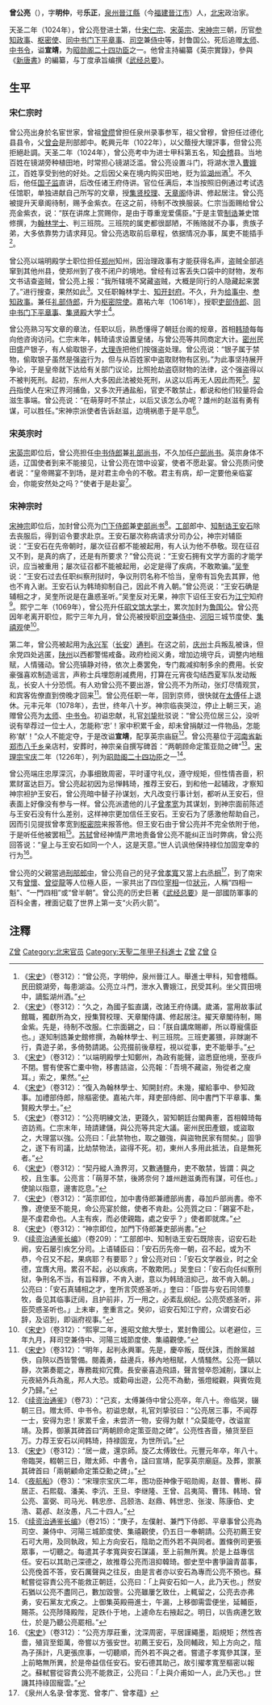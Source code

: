{{東亞男性歷史人物
|名稱= 曾公亮
|身份=<!-- 朝代＋某某家 -->北宋政治家
|前任=  |繼任=
|畫像=[[File:Zeng_Gongliang.jpg|200px]]
|說明=曾公亮像，取自清顾沅辑《古圣贤像传略》。
|姓=
|名=
|字=明仲
|官職=[[同中书门下平章事|同中书门下平章事]]、[[司空|司空]]兼[[侍中|侍中]]
|封爵=鲁国公
|封號=
|御稱號<!--日本皇族之稱號-->=  |宮號1<!--日本皇族之宮號-->=  |宮號2<!--朝鮮王族之宮號-->=
|封地=
|神號=  |尊號=
|乳名<!--日本、朝鮮、琉球以外人物用-->=  |幼名<!--日本人用-->= |兒名<!--朝鮮人用-->= |童名<!--琉球人用-->=
|小字=
|號=乐正
|法號= |院號= |其他名號=
|族裔 = [[汉族|汉族]]
|旗籍<!--清朝旗人專用--> = |氏族 =
|出生年=[[北宋|北宋]][[咸平|咸平]]二年（999年）
|出生地=[[泉州|泉州]][[晋江县|晋江县]]
|婚年=
|逝世年=[[北宋|北宋]][[元丰_(北宋)|元丰]]元年闰正月二十四日（1078年3月10日）
|逝世地=[[开封府|东京开封府]]
|諡號=宣靖
|墳墓=
|父親=曾会
|嫡母=
|母親=
|元配=
|正室=|妻=|繼室=|平妻=|側室=
|元配之父= |元配之嫡母= |元配之母=
|正室之父= |正室之嫡母= |正室之母=
|妻之父= |妻之嫡母= |妻之母=
|繼室之父= |繼室之嫡母= |繼室之母=
|平妻之父= |平妻之嫡母= |平妻之母=
|兄弟=
|姊妹=妹 金華縣君曾氏(1000年～1078年）
|嫡兄弟= |嫡姊妹=|庶兄弟= |庶姊妹=|同胞兄弟= |同胞姊妹=|異母兄弟= |異母姊妹=|異父兄弟= |異父姊妹=|繼兄弟= |繼姊妹=
|子=[[曾孝宽|曾孝宽]]
|女=
|嫡子= |嫡女=|庶子= |庶女=|養子= |養女=|繼子= |繼女=
|著作=《武经总要》
|注釋=
}}
'''曾公亮'''（{{bd|999年||1078年|3月10日|曾公亮}}），字'''明仲'''，号'''乐正'''，[[泉州|泉州]][[晉江縣|晉江縣]]（今[[福建|福建]][[晉江市|晉江市]]）人，[[北宋|北宋]]政治家{{r|閩南先賢}}。

天圣二年（1024年），曾公亮登进士第，仕[[宋仁宗|宋仁宗]]、[[宋英宗|宋英宗]]、[[宋神宗|宋神宗]]三朝，历官[[参知政事|参知政事]]、[[枢密使|枢密使]]、[[同中书门下平章事|同中书门下平章事]]、[[司空|司空]]兼[[侍中|侍中]]等，封鲁国公。死后追赠[[太师|太师]]、[[中书令|中书令]]，谥'''宣靖'''，为[[昭勋阁二十四功臣|昭勋阁二十四功臣]]之一。他曾主持編纂《英宗實錄》，參與《[[新唐書|新唐書]]》的編纂，与丁度承旨编撰《[[武经总要|武经总要]]》{{r|閩南先賢}}。

== 生平 ==
=== 宋仁宗时 ===
曾公亮出身於名宦世家，曾祖[[曾缵|曾缵]]曾担任泉州录事参军，祖父曾穆，曾担任过德化县县令，父[[曾会|曾会]]是刑部郎中。乾興元年（1022年），以父蔭授大理評事，但曾公亮拒絕赴調{{r|閩南先賢}}。天圣二年（1024年），曾公亮考中为进士甲科第五名，知[[会稽|会稽]]县{{r|閩南先賢}}。当地百姓在镜湖旁种植田地，时常担心镜湖泛滥。曾公亮设置斗门，将湖水泄入[[曹娥江|曹娥江]]，百姓享受到他的好处。之后因父亲在境内购买田地，贬为监[[湖州|湖州]]酒<ref>《[[宋史|宋史]]》（卷312）：“曾公亮，字明仲，泉州晉江人。舉進士甲科，知會稽縣。民田鏡湖旁，每患湖溢。公亮立斗門，泄水入曹娥江，民受其利。坐父買田境中，謫監湖州酒。”</ref>。不久后，他任[[国子监|国子监]]直讲，后改任诸王府侍讲。官位任满后，本当按照旧例通过考试选任馆职，单独进献自己所写的文章，授[[集贤校理|集贤校理]]、[[天章阁|天章阁]]侍讲、修起居注。曾公亮被提升天章阁待制，赐予金紫衣。在这之前，待制不改换服装。仁宗当面赐给曾公亮金紫衣，说：“朕在讲席上赏赐你，是由于尊重宠爱儒臣。”于是主管[[制诰|制诰]]兼史馆修撰，为[[翰林学士|翰林学士]]、判三班院。三班院的属吏都很鄙陋，不贿赂就不办事，贵族子弟，大多依靠势力请求拜见。曾公亮选取前后章程，依据情况办事，属吏不能插手<ref>《[[宋史|宋史]]》（卷312）：“久之，為國子監直講，改諸王府侍講。歲滿，當用故事試館職，獨獻所為文，授集賢校理、天章閣侍講、修起居注。擢天章閣待制，賜金紫。先是，待制不改服。仁宗面錫之，曰：「朕自講席賜卿，所以尊寵儒臣也。」遂知制誥兼史館修撰，為翰林學士、判三班院。三班吏叢猥，非賕謝不行，貴遊子弟，多倚勢請謁。公亮掇前後章程，視以從事，吏不能舉手。”</ref>。

曾公亮以端明殿学士职位担任[[郑州|郑州]]知州，因治理政事有才能获得名声，盗贼全部逃窜到其他州县，使郑州到了夜不闭户的境地。曾经有过客丢失口袋中的财物，发布文书诘查盗贼，曾公亮上报：“我所辖境不窝藏盗贼，大概是同行的人隐藏起来罢了。”进行搜查，果然如此<ref>《[[宋史|宋史]]》（卷312）：“以端明殿學士知鄭州，為政有能聲，盜悉竄他境，至夜戶不閉。嘗有使客亡橐中物，移書詰盜，公亮報：「吾境不藏盜，殆從者之廋耳。」索之，果然。”</ref>。又任职翰林学士、[[开封府尹|知开封府]]。不久，升为[[给事中|给事中]]、[[参知政事|参知政事]]。兼任[[礼部侍郎|礼部侍郎]]，升为[[枢密院使|枢密院使]]。嘉祐六年（1061年），授职[[吏部侍郎|吏部侍郎]]、[[同中书门下平章事|同中书门下平章事]]、[[集贤殿|集贤殿]]大学士<ref>《[[宋史|宋史]]》（卷312）：“復入為翰林學士、知開封府。未幾，擢給事中、參知政事。加禮部侍郎，除樞密使。嘉祐六年，拜吏部侍郎、同中書門下平章事、集賢殿大學士。”</ref>。

曾公亮熟习写文章的章法，任职以后，熟悉懂得了朝廷台阁的规章，首相[[韩琦|韩琦]]每每向他咨询访问。仁宗末年，韩琦请求设置皇储，与曾公亮等共同商定大计。[[密州_(山东)|密州]]民田盛产银子，有人偷取银子，[[大理寺|大理寺]]把他们按强盗处理。曾公亮说：“银子属于禁物，偷取银子虽然是强盗行为，但与从百姓家中盗取财物有区别。”为此事坚持展开争论，于是皇帝就下达给有关部门议论，比照抢劫盗窃财物的法律，这个强盗得以不被判死刑。起初，东州人大多因此法被处死刑，从这以后再无人因此而死<ref>《[[宋史|宋史]]》（卷312）：“公亮明練文法，更踐久，習知朝廷台閣典憲，首相韓琦每咨訪焉。仁宗末年，琦請建儲，與公亮等共定大議。密州民田產銀，或盜取之，大理當以強。公亮曰：「此禁物也，取之雖強，與盜物民家有間矣。」固爭之，遂下有司議，比劫禁物法，盜得不死。初，東州人多用此抵法，自是無死者。”</ref>。[[契丹|契丹]]指使人在宋辽界河捕鱼，又多次开通盐船，官吏不敢禁止，都说和他们较量将会滋生事端。曾公亮说：“在萌芽时不禁止，以后又该怎么办呢？雄州的赵滋有勇有谋，可以胜任。”宋神宗派使者告诉赵滋，边境祸患于是平息<ref>《[[宋史|宋史]]》（卷312）：“契丹縱人漁界河，又數通鹽舟，吏不敢禁，皆謂：與之校，且生事。公亮言：「萌芽不禁，後將奈何？雄州趙滋勇而有謀，可任也。」使諭以指意，邊害訖息。”</ref>。

=== 宋英宗时 ===
[[宋英宗|宋英宗]]即位后，曾公亮担任[[中书侍郎|中书侍郎]]兼[[礼部尚书|礼部尚书]]，不久加任[[户部尚书|户部尚书]]。英宗身体不适，辽国使者到来不能接见，让曾公亮在馆中设宴，使者不愿赴宴。曾公亮质问使者说：“皇帝赐宴不到场，是对君主命令的不敬。君主有病，却一定要他亲临宴会，你能安然处之吗？”使者于是赴宴<ref>《[[宋史|宋史]]》（卷312）：“英宗即位，加中書侍郎兼禮部尚書，尋加戶部尚書。帝不豫，遼使至不能見，命公亮宴於館，使者不肯赴。公亮質之曰：「錫宴不赴，是不虔君命也。人主有疾，而必使親臨，處之安乎？」使者即就席。”</ref>。

=== 宋神宗时 ===
[[宋神宗|宋神宗]]即位后，加封曾公亮为[[门下侍郎|门下侍郎]]兼[[吏部尚书|吏部尚书]]<ref>《[[宋史|宋史]]》（卷312）：“神宗即位，加門下侍郎兼吏部尚書。”</ref>。[[工部|工部]]郎中、[[知制诰|知制诰]][[王安石|王安石]]除去丧服后，得到诏令要求赴京。王安石屡次称病请求分司办公，神宗对辅臣说：“王安石在先帝朝时，屡次征召都不能被起用，有人认为他不恭敬。现在征召又不到，是真的病了，还是有所要求？”曾公亮说：“王安石拥有文学方面的才能学识，应当被重用；屡次征召都不能被起用，必定是得了疾病，不敢欺骗。”[[吴奎_(宋朝)|吴奎]]说：“王安石过去任职纠察刑狱时，争议刑罚名称不恰当，皇帝有旨免去其罪，他也不肯入谢。王安石认为韩琦抑制自己，因此不肯入朝。”曾公亮说：“王安石确是辅相之才，吴奎所说是在蛊惑圣听。”吴奎反对无果，神宗下诏任王安石为[[江宁府|江宁]]知府<ref>《[[续资治通鉴长编|续资治通鉴长编]]》（卷209）：“工部郎中、知制诰王安石既除丧，诏安石赴阙，安石屡引疾乞分司。上语辅臣曰：「安石历先帝一朝，召不起，或为不恭，今召又不起，果病耶？有要耶？」曾公亮对曰：「安石文学器业，时之全德，宜膺大用。累召不起，必以疾病，不敢欺罔。」吴奎曰：「安石向任纠察刑狱，争刑名不当，有旨释罪，不肯入谢，意以为韩琦沮抑己，故不肯入朝。」公亮曰：「安石真辅相之才，奎所言荧惑圣听。」奎曰：「臣尝与安石同领羣牧，备见其临事迂阔，且护前非，万一用之，必紊乱纲纪。公亮荧惑圣听，非臣荧惑圣听也。」上未审，奎重言之。癸卯，诏安石知江宁府，众谓安石必辞，及诏到，即诣府视事。”</ref>。熙宁二年（1069年），曾公亮升任[[昭文馆|昭文馆]][[大学士|大学士]]，累次加封为[[鲁国公|鲁国公]]。曾公亮因年老离开职位，熙宁三年九月，曾公亮被授职[[司空|司空]]兼[[侍中|侍中]]、[[河阳节度使|河阳]]三城节度使、[[集禧观|集禧观]]使<ref>《[[宋史|宋史]]》（卷312）：“熙寧二年，進昭文館大學士，累封魯國公。以老避位，三年九月，拜司空兼侍中、河陽三城節度使、集禧觀使。”</ref>。

第二年，曾公亮被起用为[[永兴军_(陕西)|永兴军]]（[[长安|长安]]）[[通判|通判]]。在这之前，[[庆州_(庆阳)|庆州]]士兵叛乱被诛，但余党四处逃匿，[[陕州|陕州]]以西都警惕戒备。政府检阅义勇，增加边境守兵，调整内地租赋，人情骚动。曾公亮镇静对待，依次上奏罢免，专门裁减抑制多余的费用。长安豪强喜欢制造谣言，声称士兵埋怨削减费用，打算在元宵夜勾结西夏军队发动叛乱，长安人十分恐慌。有人劝曾公亮不要出游，曾公亮不为所动，张灯尽情观赏，和宾客佐僚直到傍晚才回来<ref>《[[宋史|宋史]]》（卷312）：“明年，起判永興軍。先是，慶卒叛，既伏誅，而餘黨越佚，自陝以西皆警備。閱義勇，益邊兵，移內地租賦，人情騷然。公亮一鎮以靜，次第奏罷之，專務裁抑冗費。長安豪喜造飛語，聲言營卒怨減削，謀以上元夜結外兵為亂，邦人大恐。或勸毋出遊，公亮不為動，張燈縱觀，與賓佐竟夕乃歸。”</ref>。曾公亮任职一年，回到京师，很快就在[[太傅|太傅]]任上退休。元丰元年（1078年），去世，终年八十岁。神宗临丧哭泣，停止上朝三天，追赠曾公亮为[[太师|太师]]、[[中书令|中书令]]。初谥忠献，礼官[[刘挚|刘挚]]批驳说：“曾公亮位居三公，没听说有举荐过一位士人，怎能称‘忠’！家中积累千金，却未曾捐献过一件物品，怎能称‘献’！”众人不能定夺，于是改谥'''宣靖'''，配享英宗庙庭<ref>《[[续资治通鉴|续资治通鉴]]》（卷73）：“己亥，太傅兼侍中曾公亮卒，年八十。帝临哭，辍朝三日。赠太师、中书令。初谥忠献，礼官刘挚驳曰：“公亮居三事，不闻荐一士，安得为忠！家累千金，未尝济一物，安得为献！”众莫能夺，改谥宣靖。及葬，御篆其碑首曰“两朝顾命定策亚勋之碑”。公亮性吝啬，殖货至巨万。力荐王安石以间韩琦，持禄固宠，为世所讥。”</ref>。曾公亮墓位于[[河南省|河南省]][[新郑市|新郑市]][[八千乡|八千乡]]亲店村，安葬时，神宗亲自撰写碑首：“两朝顾命定策亚勋之碑”<ref>《[[宋史|宋史]]》（卷312）：“居一歲，還京師。旋乙太傅致仕。元豐元年卒，年八十。帝臨哭，輟朝三日，贈太師、中書令，諡曰宣靖，配享英宗廟庭。及葬，禦篆其碑首曰「兩朝顧命定策亞勳之碑」。”</ref>。[[宋理宗|宋理宗]][[宝庆|宝庆]]二年（1226年），列为[[昭勋阁二十四功臣|昭勋阁二十四功臣]]之一<ref>《[[夜航船|夜航船]]》（卷3）：“宋理宗宝庆二年，图功臣神像于昭勋阁，赵普、曹彬、薛居正、石熙载、潘美、李沆、王旦、李继隆、王曾、吕夷简、曹玮、韩琦、曾公亮、富弼、司马光、韩忠彦、吕颐浩、赵鼎、韩世忠、张浚、陈康伯、史浩、葛邲、赵汝愚，凡二十四人。”</ref>。

曾公亮端庄忠厚深沉，办事细致周密，平时谨守礼仪，遵守规矩，但性情吝啬，积累财富达巨万。曾公亮起初因为忌惮韩琦，推荐王安石，到和他一起辅政，才察知神宗袒护王安石，曾公亮暗中替子孙谋划，大凡改变行事计划，都听从王安石，但表面上好像没有参与一样。曾公亮派遣他的儿子[[曾孝宽|曾孝宽]]为其谋划，到神宗面前陈述与王安石没有什么差别，这样神宗更加信任王安石。王安石为了感激他帮助自己，因而引见提拔曾孝宽到[[枢密院|枢密院]]来报答他。但王安石由于曾公亮并不完全依附于他，于是听任他被罢相<ref>《[[续资治通鉴长编|续资治通鉴长编]]》（卷215）：“庚子，左僕射、兼門下侍郎、平章事曾公亮為司空、兼侍中、河陽三城節度使、集禧觀使，仍五日一奉朝請。公亮初薦王安石可大用，及同執政，知上方向安石，陰助之而外若不與同者。置條例司更張眾事，一切聽之。每遣其子孝寬與安石謀議，至上前無所異。於是上益專信任。安石以其助己深德之，故推尊公亮而沮抑韓琦。御史至中書爭論青苗事，公亮俛首不答，安石厲聲與之往反，由是言者亦以安石為專而公亮不預也。蘇軾嘗從容責公亮不能救正朝廷，公亮曰：「上與安石如一人，此乃天也。」然安石猶以公亮不盡同己，數加毀訾。公亮雖屢乞致仕，上輒留之，公亮去亦弗勇，安石黨友尤疾之。上御集英殿冊進士，午漏，上移御需雲便坐，延輔臣，賜茶。公亮陟降殿陛，足跌仆于地，上遽命左右掖起之。明日，以告病連乞致仕，於是乃聽公亮罷相。”</ref>。[[苏轼|苏轼]]曾经神情严肃地责备曾公亮不能纠正当时弊病，曾公亮回答说：“皇上与王安石如同一个人，这是天意。”世人讥讽他保持禄位加固宠幸的行为<ref>《[[宋史|宋史]]》（卷312）：“公亮方厚莊重，沈深周密，平居謹繩墨，蹈規矩；然性吝嗇，殖貨至鉅萬，帝嘗以方張安世。初薦王安石，及同輔政，知上方向之，陰為子孫計，凡更張庶事，一切聽順，而外若不與之者。嘗遣子孝寬參其謀，至上前略無所異，於是帝益信任安石。安石德其助己，故引擢孝寬至樞密以報之。蘇軾嘗從容責公亮不能救正，公亮曰：「上與介甫如一人，此乃天也。」世譏其持祿固寵雲。”</ref>。

曾公亮的父親當過[[刑部|刑部]][[郎中_(官职)|郎中]]，曾公亮自己的兒子[[曾孝寬|曾孝寬]]又當上[[右丞相|右丞相]]<ref>《泉州人名录·曾孝宽、曾孝广、曾孝蕴》</ref>，到了南宋又有[[曾懷|曾懷]]、[[曾從龍|曾從龍]]等人位極人臣，一家共出了四位[[宰相|宰相]]一位[[狀元|狀元]]，人稱“四相一魁”、“一門四相”或“曾半朝”。曾公亮的历史巨著《[[武经总要|武经总要]]》是一部國防軍事的百科全書，裡面记载了世界上第一支“火药火箭”。

==注釋==
{{Reflist|2|refs=
<ref name="閩南先賢">{{cite book|author=李啟宇 |title=《閩南先賢》|chapter= 第二章 宋元先賢‧第二節 《武經總要》主編曾公亮 |publisher=河洛文化事業股份有限公司  |isbn=978-986-6346-03-3 |date=2009-08 |pages=27-28}}</ref>
}}

{{authority control}}
[[Category:宋朝宰相|Z曾]]
[[Category:北宋官员|Category:北宋官员]]
[[Category:天聖二年甲子科進士|Category:天聖二年甲子科進士]]
[[Category:中国军事学家|Z曾]]
[[Category:晋江人|Z曾]]
[[Category:曾姓|G]]
